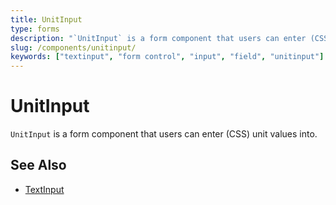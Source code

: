 ```yaml
---
title: UnitInput
type: forms
description: "`UnitInput` is a form component that users can enter (CSS) unit values into."
slug: /components/unitinput/
keywords: ["textinput", "form control", "input", "field", "unitinput"]
---
```


# UnitInput

`UnitInput` is a form component that users can enter (CSS) unit values into.

<!-- props -->
<!-- Automatically Generated -->

<!-- /Automatically Generated -->
<!-- /props -->

## See Also

- [TextInput](/components/textinput/)
